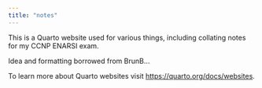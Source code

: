 ```yaml
---
title: "notes"
---
```


This is a Quarto website used for various things, including collating notes for my CCNP ENARSI exam. 

Idea and formatting borrowed from BrunB...

To learn more about Quarto websites visit <https://quarto.org/docs/websites>.